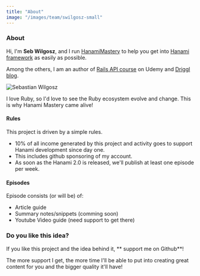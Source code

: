 ```yaml
---
title: "About"
image: "/images/team/swilgosz-small"
---
```


### About

Hi, I'm **Seb Wilgosz**, and I run [HanamiMastery](https://hanamimastery.com) to help you get into [Hanami framework](https://hanamirb.org/) as easily as possible.

Among the others, I am an author of [Rails API course](https://www.udemy.com/course/ruby-on-rails-api-the-complete-guide/) on Udemy and [Driggl blog](https://driggl.com).

![Sebastian Wilgosz](/images/team/swilgosz-small.jpg)

I love Ruby, so I'd love to see the Ruby ecosystem evolve and change. This is why Hanami Mastery came alive!

#### Rules

This project is driven by a simple rules.

- 10% of all income generated by this project and activity goes to support Hanami development since day one.
- This includes github sponsoring of my account.
- As soon as the Hanami 2.0 is released, we'll publish at least one episode per week.

#### Episodes

Episode consists (or will be) of:

- Article guide
- Summary notes/snippets (comming soon)
- Youtube Video guide (need support to get there)

### Do you like this idea?

If you like this project and the idea behind it, ** support me on Github**!

The more support I get, the more time I'll be able to put into creating great content for you and the bigger quality it'll have!
